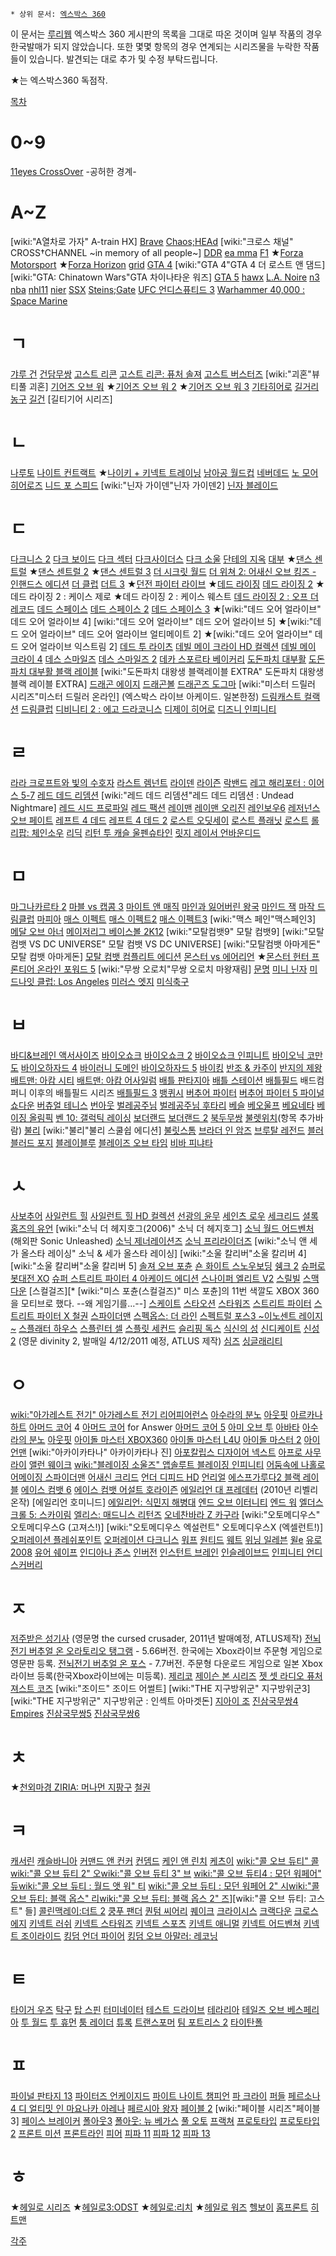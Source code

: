  * 상위 문서: [[엑스박스 360]]

이 문서는 [[루리웹]] 엑스박스 360 게시판의 목록을 그대로 따온 것이며 일부 작품의 경우 한국발매가 되지 않았습니다. 또한 몇몇 항목의 경우 연계되는 시리즈물을 누락한 작품들이 있습니다. 발견되는 대로 추가 및 수정 부탁드립니다.

★는 엑스박스360 독점작.

[[목차]]

= 0~9 =
[[11eyes CrossOver]] -공허한 경계-

= A~Z =
[wiki:"A열차로 가자" A-train HX]
[[Brave]]
[[Chaos;HEAd]]
[wiki:"크로스 채널" CROSS†CHANNEL ~in memory of all people~] 
[[DDR]]
[[ea mma]]
[[F1]]
★[[Forza Motorsport]]
★[[Forza Horizon]]
[[grid]]
[[GTA 4]]
[wiki:"GTA 4"GTA 4 더 로스트 앤 댐드]
[wiki:"GTA: Chinatown Wars"GTA 차이나타운 워즈]
[[GTA 5]]
[[hawx]]
[[L.A. Noire]]
[[n3]]
[[nba]]
[[nhl11]]
[[nier]]
[[SSX]]
[[Steins;Gate]]
[[UFC 언디스퓨티드 3]]
[[Warhammer 40,000 : Space Marine]]

= ㄱ =
[[갸루 건]]
[[건담무쌍]]
[[고스트 리콘]]
[[고스트 리콘: 퓨처 솔져]]
[[고스트 버스터즈]]
[wiki:"괴혼"뷰티풀 괴혼]
[[기어즈 오브 워]]
★[[기어즈 오브 워 2]]
★[[기어즈 오브 워 3]]
[[기타히어로]]
[[길거리 농구]]
[[길건]]
[길티기어 시리즈]

= ㄴ =
[[나루토]]
[[나이트 컨트랙트]]
★[[나이키 + 키넥트 트레이닝]]
[[남아공 월드컵]]
[[네버데드]]
[[노 모어 히어로즈]]
[[니드 포 스피드]]
[wiki:"닌자 가이덴"닌자 가이덴2]
[[닌자 블레이드]]

= ㄷ =
[[다크니스 2]]
[[다크 보이드]]
[[다크 섹터]]
[[다크사이더스]]
[[다크 소울]]
[[단테의 지옥]]
[[대부]]
★[[댄스 센트럴]]
★[[댄스 센트럴 2]]
★[[댄스 센트럴 3]]
[[더 시크릿 월드]]
[[더 위쳐 2: 어새신 오브 킹즈 - 인핸드스 에디션]]
[[더 클럽]]
[[더트 3]]
★[[던전 파이터 라이브]]
★[[데드 라이징]]
[[데드 라이징 2]]
★데드 라이징 2 : 케이스 제로
★데드 라이징 2 : 케이스 웨스트
[[데드 라이징 2 : 오프 더 레코드]]
[[데드 스페이스]]
[[데드 스페이스 2]]
[[데드 스페이스 3]]
★[wiki:"데드 오어 얼라이브" 데드 오어 얼라이브 4]
[wiki:"데드 오어 얼라이브" 데드 오어 얼라이브 5]
★[wiki:"데드 오어 얼라이브" 데드 오어 얼라이브 얼티메이트 2]
★[wiki:"데드 오어 얼라이브" 데드 오어 얼라이브 익스트림 2]
[[데드 투 라이츠]]
[[데빌 메이 크라이 HD 컬렉션]]
[[데빌 메이 크라이 4]]
[[데스 스마일즈]]
[[데스 스마일즈 2]]
[[데카 스포르타 베이커리]]
[[도돈파치 대부활]]
[[도돈파치 대부활 블랙 레이블]]
[wiki:"도돈파치 대왕생 블랙레이블 EXTRA" 도돈파치 대왕생 블랙 레이블 EXTRA]
[[드래곤 에이지]]
[[드래곤볼]]
[[드래곤즈 도그마]]
[wiki:"미스터 드릴러 시리즈"미스터 드릴러 온라인] (엑스박스 라이브 아케이드. 일본한정)
[[드림캐스트 컬랙션]]
[[드림클럽]]
[[디비니티 2 : 에고 드라코니스]]
[[디제이 히어로]]
[[디즈니 인피니티]]

= ㄹ =
[[라라 크로프트와 빛의 수호자]]
[[라스트 렘넌트]]
[[라이덴]]
[[라이즌]]
[[락밴드]]
[[레고 해리포터 : 이어스 5-7]]
[[레드 데드 리뎀션]]
[wiki:"레드 데드 리뎀션"레드 데드 리뎀션 : Undead Nightmare]
[[레드 시드 프로파일]]
[[레드 팩션]]
[[레이맨]]
[[레이맨 오리진]]
[[레인보우6]]
[[레저넌스 오브 페이트]]
[[레프트 4 데드]]
[[레프트 4 데드 2]]
[[로스트 오딧세이]]
[[로스트 플래닛]]
[[로스트]]
[[롤리팝: 체인소우]]
[[리딕]]
[[리턴 투 캐슬 울펜슈타인]]
[[릿지 레이서 언바운디드]]

= ㅁ =
[[마그나카르타 2]]
[[마블 vs 캡콤 3]]
[[마이트 앤 매직]]
[[마인과 잃어버린 왕국]]
[[마인드 잭]]
[[마작 드림클럽]]
[[마피아]]
[[매스 이펙트]]
[[매스 이펙트2]]
[[매스 이펙트3]]
[wiki:"맥스 페인"맥스페인3]
[[메달 오브 아너]]
[[메이저리그 베이스볼 2K12]]
[wiki:"모탈컴뱃9" 모탈 컴뱃9]
[wiki:"모탈컴뱃 VS DC UNIVERSE" 모탈 컴뱃 VS DC UNIVERSE]
[wiki:"모탈컴뱃 아마게돈" 모탈 컴뱃 아마게돈]
[[모탈 컴뱃 컴플리트 에디션]]
[[몬스터 vs 에어리언]]
★[[몬스터 헌터 프론티어 온라인 포워드 5]]
[wiki:"무쌍 오로치"무쌍 오로치 마왕재림]
[[문명]]
[[미니 닌자]]
[[미드나잇 클럽: Los Angeles]]
[[미러스 엣지]]
[[미식축구]]

= ㅂ =
[[바디&브레인 액서사이즈]]
[[바이오쇼크]]
[[바이오쇼크 2]]
[[바이오쇼크 인피니트]]
[[바이오닉 코만도]]
[[바이오하자드 4]]
[[바이러니 도메인]]
[[바이오하자드 5]]
[[바이킹]]
[[반조 & 카주이]]
[[반지의 제왕]]
[[배트맨: 아캄 시티]]
[[배트맨: 아캄 어사일럼]]
[[배틀 판타지아]]
[[배틀 스테이션]]
[[배틀필드]] 배드컴퍼니 이후의 배틀필드 시리즈
[[배틀필드 3]]
[[뱅퀴시]]
[[버추어 파이터]]
[[버추어 파이터 5 파이널 쇼다운]]
[[버츄얼 테니스]]
[[번아웃]]
[[벌레공주님]]
[[벌레공주님 후타리]]
[[베슬]]
[[베오울프]]
[[베요네타]]
[[베이징 올림픽]]
[[벤 10: 갤럭틱 레이싱]]
[[보더랜드]]
[[보더랜드 2]]
[[북두무쌍]]
[[불렛위치]](항목 추가바람)
[[불리]]
[wiki:"불리"불리 스쿨쉽 에디션]
[[불릿스톰]]
[[브라더 인 암즈]]
[[브루탈 레전드]]
[[블러]]
[[블러드 포지]]
[[블레이블루]]
[[블레이즈 오브 타임]]
[[비바 피냐타]]

= ㅅ =
[[사보추어]]
[[사일런트 힐]]
[[사일런트 힐 HD 컬렉션]]
[[선광의 윤무]]
[[세인츠 로우]]
[[세크리드]]
[[셜록 홈즈의 유언]]
[wiki:"소닉 더 헤지호그(2006)" 소닉 더 헤지호그]
[[소닉 월드 어드벤처]] (해외판 Sonic Unleashed)
[[소닉 제너레이션즈]]
[[소닉 프리라이더즈]]
[wiki:"소닉 앤 세가 올스타 레이싱" 소닉 & 세가 올스타 레이싱]
[wiki:"소울 칼리버"소울 칼리버 4]
[wiki:"소울 칼리버"소울 칼리버 5]
[[솔져 오브 포츈]]
[[숀 화이트 스노우보딩]]
[[쉥크 2]]
[[슈퍼로봇대전 XO]]
[[슈퍼 스트리트 파이터 4 아케이드 에디션]]
[[스나이퍼 엘리트 V2]]
[[스릴빌]]
[[스맥다운]]
[스컬걸즈][* [wiki:"미스 포츈(스컬걸즈)" 미스 포츈]의 11번 색깔도 XBOX 360을 모티브로 했다. --왜 게임기를...--]
[[스케이트]]
[[스타오션]]
[[스타워즈]]
[[스트리트 파이터]]
[[스트리트 파이터 X 철권]]
[[스파이더맨]]
[[스펙옵스: 더 라인]]
[[스펙트럴 포스3 ~이노센트 레이지~]]
[[스플래터 하우스]]
[[스플린터 셀]]
[[스플릿 세컨드]]
[[슬리핑 독스]]
[[식신의 성]]
[[신디케이트]]
[[신성 2]] (영문 divinity 2, 발매일 4/12/2011 예정, ATLUS 제작)
[[심즈]]
[[싱글래리티]]

= ㅇ =
[[wiki:"아가레스트 전기" 아가레스트 전기 리어피어런스]]
[[아수라의 분노]]
[[아웃핏]]
[[아르카나 하트]]
[[아머드 코어]] 4
[[아머드 코어]] for Answer
[[아머드 코어 5]]
[[아미 오브 투]]
[[아바타]]
[[아수라의 분노]]
[[아웃핏]]
[[아이돌 마스터/XBOX360|아이돌 마스터 XBOX360]]
[[아이돌 마스터 라이브 포 유!|아이돌 마스터 L4U]]
[[아이돌 마스터 2]]
[[아이언맨]]
[wiki:"아카이카타나" 아카이카타나 진]
[[아포칼립스 디자이어 넥스트]]
[[아프로 사무라이]]
[[앨런 웨이크]]
[[wiki:"블레이징 소울즈" 앱솔루트 블레이징 인피니티]]
[[어둠속에 나홀로]]
[[어메이징 스파이더맨]]
[[어새신 크리드]]
[[언더 디피드 HD]]
[[언리얼]]
[[에스프가루다2 블랙 레이블]]
[[에이스 컴뱃 6]]
[[에이스 컴뱃 어설트 호라이즌]]
[[에일리언 대 프레데터]] (2010년 리벨리온작)
[에일리언 호미니드]
[[에일리언: 식민지 해병대]]
[[엔드 오브 이터니티]]
[[엔드 워]]
[[엘더스크롤 5: 스카이림]]
[[엘리스: 매드니스 리턴즈]]
[[오네찬바라 Z 카구라]]
[wiki:"오토메디우스" 오토메디우스G (고져스!)]
[wiki:"오토메디우스 엑설런트" 오토메디우스X (엑셀런트!)]
[[오퍼레이션 플레쉬포인트]]
[[오퍼레이션 다크니스]]
[[워프]]
[[원티드]]
[[웨트]]
[[위닝 일레븐]]
[[윌e]]
[[유로 2008]]
[[유어 쉐이프]]
[[인디아나 존스]]
[[인버전]]
[[인스턴트 브레인]]
[[인슬레이브드]]
[[인피니티 언디스커버리]]

= ㅈ =
[[저주받은 성기사]] (영문명 the cursed crusader, 2011년 발매예정, ATLUS제작)
[[전뇌전기 버추얼 온 오라토리오 탱그램]] - 5.66버전. 한국에는 Xbox라이브 주문형 게임으로 영문판 등록.
[[전뇌전기 버추얼 온 포스]] - 7.7버전. 주문형 다운로드 게임으로 일본 Xbox라이브 등록(한국Xbox라이브에는 미등록).
[[제리코]]
[[제이슨 본 시리즈]]
[[젯 셋 라디오 퓨처]]
[[져스트 코즈]]
[wiki:"조이드" 조이드 어썰트]
[wiki:"THE 지구방위군" 지구방위군3]
[wiki:"THE 지구방위군" 지구방위군 : 인섹트 아마겟돈]
[[지아이 조]]
[[진삼국무쌍4 Empires]]
[[진삼국무쌍5]]
[[진삼국무쌍6]]

= ㅊ =
★[[천외마경 ZIRIA: 머나먼 지팡구]]
[[철권]]

= ㅋ =
[[캐서린]]
[[캐슬바니아]]
[[커맨드 앤 컨커]]
[[컨뎀드]]
[[케인 앤 린치]]
[[케츠이]]
[[wiki:"콜 오브 듀티" 콜]] [[wiki:"콜 오브 듀티 2"  오]][[wiki:"콜 오브 듀티 3"  브]] [[wiki:"콜 오브 듀티4 : 모던 워페어"  듀]][[wiki:"콜 오브 듀티 : 월드 앳 워"  티]] [[wiki:"콜 오브 듀티 : 모던 워페어 2"  시]][[wiki:"콜 오브 듀티: 블랙 옵스"  리]][[wiki:"콜 오브 듀티: 블랙 옵스 2"  즈]]][wiki:"콜 오브 듀티: 고스트"  들]
[[콜린맥레이:더트 2]]
[[쿵푸 팬더]]
[[퀀텀 씨어리]]
[[퀘이크]]
[[크라이시스]]
[[크랙다운]]
[[크로스 에지]]
[[키넥트 러쉬]]
[[키넥트 스타워즈]]
[[키넥트 스포츠]]
[[키넥트 애니멀]]
[[키넥트 어드벤쳐]]
[[키넥트 조이라이드]]
[[킹덤 언더 파이어]]
[[킹덤 오브 아말러: 레코닝]]

= ㅌ =
[[타이거 우즈]]
[[탁구]]
[[탑 스핀]]
[[터미네이터]]
[[테스트 드라이브]]
[[테라리아]]
[[테일즈 오브 베스페리아]]
[[투 월드]]
[[투 휴먼]]
[[툼 레이더]]
[[튜록]]
[[트랜스포머]]
[[팀 포트리스 2]]
[[타이탄폴]]

= ㅍ =
[[파이널 판타지 13]]
[[파이터즈 언케이지드]]
[[파이트 나이트 챔피언]]
[[파 크라이]]
[[퍼들]]
[[페르소나 4 디 얼티밋 인 마요나카 아레나]]
[[페르시아 왕자]]
[[페이블 2]]
[wiki:"페이블 시리즈"페이블3]
[[페이스 브레이커]]
[[폴아웃3]]
[[폴아웃: 뉴 베가스]]
[[풀 오토]]
[[프랙쳐]]
[[프로토타입]]
[[프로토타입 2]]
[[프론트 미션]]
[[프론트라인]]
[[피어]]
[[피파 11]]
[[피파 12]]
[[피파 13]]

= ㅎ =
★[[헤일로 시리즈]]
★[[헤일로3:ODST]]
★[[헤일로:리치]]
★[[헤일로 워즈]]
[[헬보이]]
[[홈프론트]]
[[히트맨]]

[[각주]]
